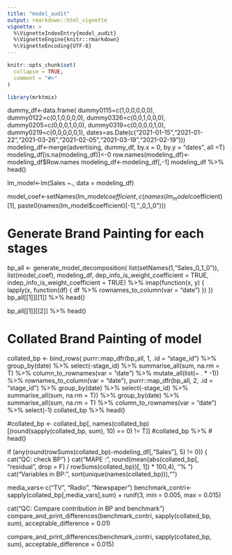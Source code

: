 ```yaml
---
title: "model_audit"
output: rmarkdown::html_vignette
vignette: >
  %\VignetteIndexEntry{model_audit}
  %\VignetteEngine{knitr::rmarkdown}
  %\VignetteEncoding{UTF-8}
---
```


```r
knitr::opts_chunk$set(
  collapse = TRUE,
  comment = "#>"
)
```

```r
library(mrktmix)
```


dummy_df<-data.frame(
  dummy0115=c(1,0,0,0,0,0),	dummy0122=c(0,1,0,0,0,0), dummy0326=c(0,0,1,0,0,0),
  dummy0205=c(0,0,0,1,0,0), dummy0319=c(0,0,0,0,1,0), dummy0219=c(0,0,0,0,0,1),
  dates=as.Date(c("2021-01-15","2021-01-22","2021-03-26","2021-02-05","2021-03-19","2021-02-19")))
modeling_df<-merge(advertising, dummy_df, by.x = 0, by.y = "dates", all =T)
modeling_df[is.na(modeling_df)]<-0
row.names(modeling_df)<-modeling_df$Row.names
modeling_df<-modeling_df[,-1]
modeling_df %>%
  head()
  
lm_model<-lm(Sales ~., data = modeling_df)


model_coef<-setNames(lm_model$coefficient,
  c(names(lm_model$coefficient)[1],
    paste0(names(lm_model$coefficient)[-1],"_0_1_0")))


# Generate Brand Painting for each stages
bp_all <- generate_model_decomposition(
    list(setNames(1,"Sales_0_1_0")),
    list(model_coef),
    modeling_df,
    dep_info_is_weight_coefficient = TRUE,
    indep_info_is_weight_coefficient = TRUE) %>%
    imap(function(x, y) {
        lapply(x, function(df) {
            df %>%
                rownames_to_column(var = "date")
        })
    })
bp_all[[1]][[1]] %>%
  head()

bp_all[[1]][[2]] %>%
  head()

# Collated Brand Painting of model
collated_bp <- bind_rows(
    purrr::map_dfr(bp_all, 1, .id = "stage_id") %>%
        group_by(date) %>%
        select(-stage_id) %>%
        summarise_all(sum, na.rm = T) %>%
        column_to_rownames(var = "date") %>%
        mutate_all(list(~ . * -1)) %>%
        rownames_to_column(var = "date"),
    purrr::map_dfr(bp_all, 2, .id = "stage_id") %>%
        group_by(date) %>%
        select(-stage_id) %>%
        summarise_all(sum, na.rm = T)) %>%
    group_by(date) %>%
    summarise_all(sum, na.rm = T) %>%
    column_to_rownames(var = "date") %>%
    select(-1)
collated_bp %>%
  head()

#collated_bp <- collated_bp[, names(collated_bp)[(round(sapply(collated_bp, sum), 10) == 0) != T]]
#collated_bp %>%
#  head()
  
if (any(round(rowSums(collated_bp)-modeling_df[,"Sales"], 5) != 0)) {
    cat("QC: check BP\n")
}
cat("MAPE           : ", round(mean(abs(collated_bp[, "residual", drop = F] / rowSums(collated_bp))[, 1]) * 100,4), "% \n")
cat("Variables in BP: ", sort(unique(names(collated_bp))),"\n")

media_vars<-c("TV", "Radio", "Newspaper")
benchmark_contri<-sapply(collated_bp[,media_vars],sum) + runif(3, min = 0.005, max = 0.015)

cat("QC: Compare contribution in BP and benchmark\n")
compare_and_print_differences(benchmark_contri,
  sapply(collated_bp, sum), acceptable_difference = 0.01)

compare_and_print_differences(benchmark_contri,
  sapply(collated_bp, sum), acceptable_difference = 0.015)
